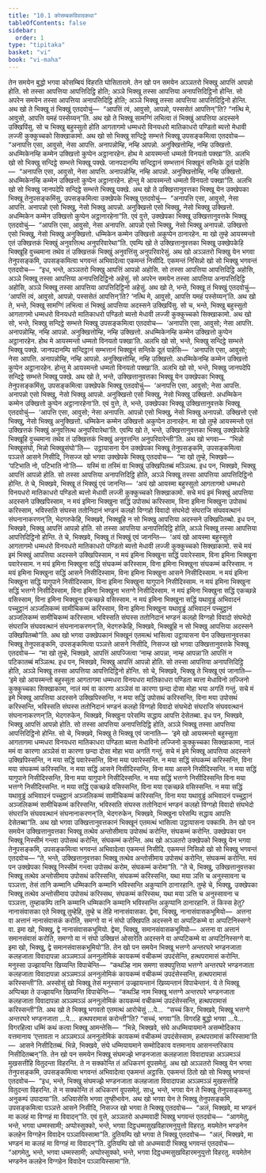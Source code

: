 ```yaml
---
title: "10.1 कोसम्बकविवादकथा"
tableOfContents: false
sidebar:
  order: 1
type: "tipitaka"
basket: "vi"
book: "vi-maha"
---
```



<DynamicBreadcrumb />

<Division number="451" book="vi-maha">

<Paragraph number="1945" book="vi-maha">
तेन समयेन बुद्धो भगवा कोसम्बियं विहरति घोसितारामे. तेन खो पन समयेन अञ्ञतरो भिक्खु आपत्तिं आपन्नो होति. सो तस्सा आपत्तिया आपत्तिदिट्ठि होति; अञ्ञे भिक्खू तस्सा आपत्तिया अनापत्तिदिट्ठिनो होन्ति. सो अपरेन समयेन तस्सा आपत्तिया अनापत्तिदिट्ठि होति; अञ्ञे भिक्खू तस्सा आपत्तिया आपत्तिदिट्ठिनो होन्ति. अथ खो ते भिक्खू तं भिक्खुं एतदवोचुं—  “आपत्तिं त्वं, आवुसो, आपन्नो, पस्ससेतं आपत्तिन्”ति? “नत्थि मे, आवुसो, आपत्ति यमहं पस्सेय्यन्”ति. अथ खो ते भिक्खू सामग्गिं लभित्वा तं भिक्खुं आपत्तिया अदस्सने उक्खिपिंसु. सो च भिक्खु बहुस्सुतो होति आगतागमो धम्मधरो विनयधरो मातिकाधरो पण्डितो ब्यत्तो मेधावी लज्जी कुक्कुच्चको सिक्खाकामो. अथ खो सो भिक्खु सन्दिट्ठे सम्भत्ते भिक्खू उपसङ्कमित्वा एतदवोच—  “अनापत्ति एसा, आवुसो, नेसा आपत्ति. अनापन्नोम्हि, नम्हि आपन्नो. अनुक्खित्तोम्हि, नम्हि उक्खित्तो. अधम्मिकेनम्हि कम्मेन उक्खित्तो कुप्पेन अट्ठानारहेन. होथ मे आयस्मन्तो धम्मतो विनयतो पक्खा”ति. अलभि खो सो भिक्खु सन्दिट्ठे सम्भत्ते भिक्खू पक्खे. जानपदानम्पि सन्दिट्ठानं सम्भत्तानं भिक्खूनं सन्तिके दूतं पाहेसि—  “अनापत्ति एसा, आवुसो, नेसा आपत्ति. अनापन्नोम्हि, नम्हि आपन्नो. अनुक्खित्तोम्हि, नम्हि उक्खित्तो. अधम्मिकेनम्हि कम्मेन उक्खित्तो कुप्पेन अट्ठानारहेन. होन्तु मे आयस्मन्तो धम्मतो विनयतो पक्खा”ति. अलभि खो सो भिक्खु जानपदेपि सन्दिट्ठे सम्भत्ते भिक्खू पक्खे. अथ खो ते उक्खित्तानुवत्तका भिक्खू येन उक्खेपका भिक्खू तेनुपसङ्कमिंसु, उपसङ्कमित्वा उक्खेपके भिक्खू एतदवोचुं—  “अनापत्ति एसा, आवुसो, नेसा आपत्ति. अनापन्नो एसो भिक्खु, नेसो भिक्खु आपन्नो. अनुक्खित्तो एसो भिक्खु, नेसो भिक्खु उक्खित्तो. अधम्मिकेन कम्मेन उक्खित्तो कुप्पेन अट्ठानारहेना”ति. एवं वुत्ते, उक्खेपका भिक्खू उक्खित्तानुवत्तके भिक्खू एतदवोचुं—  “आपत्ति एसा, आवुसो, नेसा अनापत्ति. आपन्नो एसो भिक्खु, नेसो भिक्खु अनापन्नो. उक्खित्तो एसो भिक्खु, नेसो भिक्खु अनुक्खित्तो. धम्मिकेन कम्मेन उक्खित्तो अकुप्पेन ठानारहेन. मा खो तुम्हे आयस्मन्तो एतं उक्खित्तकं भिक्खुं अनुवत्तित्थ अनुपरिवारेथा”ति. एवम्पि खो ते उक्खित्तानुवत्तका भिक्खू उक्खेपकेहि भिक्खूहि वुच्चमाना तथेव तं उक्खित्तकं भिक्खुं अनुवत्तिंसु अनुपरिवारेसुं.
</Paragraph>

</Division>
<Division number="452" book="vi-maha">

<Paragraph number="1946" book="vi-maha">
अथ खो अञ्ञतरो भिक्खु येन भगवा तेनुपसङ्कमि, उपसङ्कमित्वा भगवन्तं अभिवादेत्वा एकमन्तं निसीदि. एकमन्तं निसिन्नो खो सो भिक्खु भगवन्तं एतदवोच—  “इध, भन्ते, अञ्ञतरो भिक्खु आपत्तिं आपन्नो अहोसि. सो तस्सा आपत्तिया आपत्तिदिट्ठि अहोसि, अञ्ञे भिक्खू तस्सा आपत्तिया अनापत्तिदिट्ठिनो अहेसुं. सो अपरेन समयेन तस्सा आपत्तिया अनापत्तिदिट्ठि अहोसि, अञ्ञे भिक्खू तस्सा आपत्तिया आपत्तिदिट्ठिनो अहेसुं. अथ खो ते, भन्ते, भिक्खू तं भिक्खुं एतदवोचुं—  ‘आपत्तिं त्वं, आवुसो, आपन्नो, पस्ससेतं आपत्तिन्’ति? ‘नत्थि मे, आवुसो, आपत्ति यमहं पस्सेय्यन्’ति. अथ खो ते, भन्ते, भिक्खू सामग्गिं लभित्वा तं भिक्खुं आपत्तिया अदस्सने उक्खिपिंसु. सो च, भन्ते, भिक्खु बहुस्सुतो आगतागमो धम्मधरो विनयधरो मातिकाधरो पण्डितो ब्यत्तो मेधावी लज्जी कुक्कुच्चको सिक्खाकामो. अथ खो सो, भन्ते, भिक्खु सन्दिट्ठे सम्भत्ते भिक्खू उपसङ्कमित्वा एतदवोच—  ‘अनापत्ति एसा, आवुसो; नेसा आपत्ति. अनापन्नोम्हि, नम्हि आपन्नो. अनुक्खित्तोम्हि, नम्हि उक्खित्तो. अधम्मिकेनम्हि कम्मेन उक्खित्तो कुप्पेन अट्ठानारहेन. होथ मे आयस्मन्तो धम्मतो विनयतो पक्खा’ति. अलभि खो सो, भन्ते, भिक्खु सन्दिट्ठे सम्भत्ते भिक्खू पक्खे. जानपदानम्पि सन्दिट्ठानं सम्भत्तानं भिक्खूनं सन्तिके दूतं पाहेसि—  ‘अनापत्ति एसा, आवुसो; नेसा आपत्ति. अनापन्नोम्हि, नम्हि आपन्नो. अनुक्खित्तोम्हि, नम्हि उक्खित्तो. अधम्मिकेनम्हि कम्मेन उक्खित्तो कुप्पेन अट्ठानारहेन. होन्तु मे आयस्मन्तो धम्मतो विनयतो पक्खा’ति. अलभि खो सो, भन्ते, भिक्खु जानपदेपि सन्दिट्ठे सम्भत्ते भिक्खू पक्खे. अथ खो ते, भन्ते, उक्खित्तानुवत्तका भिक्खू येन उक्खेपका भिक्खू तेनुपसङ्कमिंसु, उपसङ्कमित्वा उक्खेपके भिक्खू एतदवोचुं—  ‘अनापत्ति एसा, आवुसो; नेसा आपत्ति. अनापन्नो एसो भिक्खु, नेसो भिक्खु आपन्नो. अनुक्खित्तो एसो भिक्खु, नेसो भिक्खु उक्खित्तो. अधम्मिकेन कम्मेन उक्खित्तो कुप्पेन अट्ठानारहेना’ति. एवं वुत्ते, ते, भन्ते, उक्खेपका भिक्खू उक्खित्तानुवत्तके भिक्खू एतदवोचुं—  ‘आपत्ति एसा, आवुसो; नेसा अनापत्ति. आपन्नो एसो भिक्खु, नेसो भिक्खु अनापन्नो. उक्खित्तो एसो भिक्खु, नेसो भिक्खु अनुक्खित्तो. धम्मिकेन कम्मेन उक्खित्तो अकुप्पेन ठानारहेन. मा खो तुम्हे आयस्मन्तो एतं उक्खित्तकं भिक्खुं अनुवत्तित्थ अनुपरिवारेथा’ति. एवम्पि खो ते, भन्ते, उक्खित्तानुवत्तका भिक्खू उक्खेपकेहि भिक्खूहि वुच्चमाना तथेव तं उक्खित्तकं भिक्खुं अनुवत्तन्ति अनुपरिवारेन्ती”ति.
</Paragraph>

</Division>
<Division number="453" book="vi-maha">

<Paragraph number="1947" book="vi-maha">
अथ खो भगवा—  “भिन्नो भिक्खुसंघो, भिन्नो भिक्खुसंघो”ति—  उट्ठायासना येन उक्खेपका भिक्खू तेनुपसङ्कमि, उपसङ्कमित्वा पञ्ञत्ते आसने निसीदि, निसज्ज खो भगवा उक्खेपके भिक्खू एतदवोच—  “मा खो तुम्हे, भिक्खवे—  ‘पटिभाति नो, पटिभाति नो’ति—  यस्मिं वा तस्मिं वा भिक्खुं उक्खिपितब्बं मञ्ञित्थ.
</Paragraph>

<Paragraph number="1948" book="vi-maha">
इध पन, भिक्खवे, भिक्खु आपत्तिं आपन्नो होति. सो तस्सा आपत्तिया अनापत्तिदिट्ठि होति, अञ्ञे भिक्खू तस्सा आपत्तिया आपत्तिदिट्ठिनो होन्ति. ते चे, भिक्खवे, भिक्खू तं भिक्खुं एवं जानन्ति—  ‘अयं खो आयस्मा बहुस्सुतो आगतागमो धम्मधरो विनयधरो मातिकाधरो पण्डितो ब्यत्तो मेधावी लज्जी कुक्कुच्चको सिक्खाकामो. सचे मयं इमं भिक्खुं आपत्तिया अदस्सने उक्खिपिस्साम, न मयं इमिना भिक्खुना सद्धिं उपोसथं करिस्साम, विना इमिना भिक्खुना उपोसथं करिस्साम, भविस्सति संघस्स ततोनिदानं भण्डनं कलहो विग्गहो विवादो संघभेदो संघराजि संघववत्थानं संघनानाकरणन्’ति, भेदगरुकेहि, भिक्खवे, भिक्खूहि न सो भिक्खु आपत्तिया अदस्सने उक्खिपितब्बो.
</Paragraph>

<Paragraph number="1949" book="vi-maha">
इध पन, भिक्खवे, भिक्खु आपत्तिं आपन्नो होति. सो तस्सा आपत्तिया अनापत्तिदिट्ठि होति, अञ्ञे भिक्खू तस्सा आपत्तिया आपत्तिदिट्ठिनो होन्ति. ते चे, भिक्खवे, भिक्खू तं भिक्खुं एवं जानन्ति—  ‘अयं खो आयस्मा बहुस्सुतो आगतागमो धम्मधरो विनयधरो मातिकाधरो पण्डितो ब्यत्तो मेधावी लज्जी कुक्कुच्चको सिक्खाकामो. सचे मयं इमं भिक्खुं आपत्तिया अदस्सने उक्खिपिस्साम, न मयं इमिना भिक्खुना सद्धिं पवारेस्साम, विना इमिना भिक्खुना पवारेस्साम. न मयं इमिना भिक्खुना सद्धिं संघकम्मं करिस्साम, विना इमिना भिक्खुना संघकम्मं करिस्साम. न मयं इमिना भिक्खुना सद्धिं आसने निसीदिस्साम, विना इमिना भिक्खुना आसने निसीदिस्साम. न मयं इमिना भिक्खुना सद्धिं यागुपाने निसीदिस्साम, विना इमिना भिक्खुना यागुपाने निसीदिस्साम. न मयं इमिना भिक्खुना सद्धिं भत्तग्गे निसीदिस्साम, विना इमिना भिक्खुना भत्तग्गे निसीदिस्साम. न मयं इमिना भिक्खुना सद्धिं एकच्छन्ने वसिस्साम, विना इमिना भिक्खुना एकच्छन्ने वसिस्साम. न मयं इमिना भिक्खुना सद्धिं यथावुड्ढं अभिवादनं पच्चुट्ठानं अञ्जलिकम्मं सामीचिकम्मं करिस्साम, विना इमिना भिक्खुना यथावुड्ढं अभिवादनं पच्चुट्ठानं अञ्जलिकम्मं सामीचिकम्मं करिस्साम. भविस्सति संघस्स ततोनिदानं भण्डनं कलहो विग्गहो विवादो संघभेदो संघराजि संघववत्थानं संघनानाकरणन्’ति, भेदगरुकेहि, भिक्खवे, भिक्खूहि न सो भिक्खु आपत्तिया अदस्सने उक्खिपितब्बो”ति.
</Paragraph>

</Division>
<Division number="454" book="vi-maha">

<Paragraph number="1950" book="vi-maha">
अथ खो भगवा उक्खेपकानं भिक्खूनं एतमत्थं भासित्वा उट्ठायासना येन उक्खित्तानुवत्तका भिक्खू तेनुपसङ्कमि, उपसङ्कमित्वा पञ्ञत्ते आसने निसीदि, निसज्ज खो भगवा उक्खित्तानुवत्तके भिक्खू एतदवोच—  “मा खो तुम्हे, भिक्खवे, आपत्तिं आपज्जित्वा ‘नाम्ह आपन्ना, नाम्ह आपन्ना’ति आपत्तिं न पटिकातब्बं मञ्ञित्थ.
</Paragraph>

<Paragraph number="1951" book="vi-maha">
इध पन, भिक्खवे, भिक्खु आपत्तिं आपन्नो होति. सो तस्सा आपत्तिया अनापत्तिदिट्ठि होति, अञ्ञे भिक्खू तस्सा आपत्तिया आपत्तिदिट्ठिनो होन्ति. सो चे, भिक्खवे, भिक्खु ते भिक्खू एवं जानाति—  ‘इमे खो आयस्मन्तो बहुस्सुता आगतागमा धम्मधरा विनयधरा मातिकाधरा पण्डिता ब्यत्ता मेधाविनो लज्जिनो कुक्कुच्चका सिक्खाकामा, नालं ममं वा कारणा अञ्ञेसं वा कारणा छन्दा दोसा मोहा भया अगतिं गन्तुं. सचे मं इमे भिक्खू आपत्तिया अदस्सने उक्खिपिस्सन्ति, न मया सद्धिं उपोसथं करिस्सन्ति, विना मया उपोसथं करिस्सन्ति, भविस्सति संघस्स ततोनिदानं भण्डनं कलहो विग्गहो विवादो संघभेदो संघराजि संघववत्थानं संघनानाकरणन्’ति, भेदगरुकेन, भिक्खवे, भिक्खुना परेसम्पि सद्धाय आपत्ति देसेतब्बा.
</Paragraph>

<Paragraph number="1952" book="vi-maha">
इध पन, भिक्खवे, भिक्खु आपत्तिं आपन्नो होति. सो तस्सा आपत्तिया अनापत्तिदिट्ठि होति, अञ्ञे भिक्खू तस्सा आपत्तिया आपत्तिदिट्ठिनो होन्ति. सो चे, भिक्खवे, भिक्खु ते भिक्खू एवं जानाति—  ‘इमे खो आयस्मन्तो बहुस्सुता आगतागमा धम्मधरा विनयधरा मातिकाधरा पण्डिता ब्यत्ता मेधाविनो लज्जिनो कुक्कुच्चका सिक्खाकामा, नालं ममं वा कारणा अञ्ञेसं वा कारणा छन्दा दोसा मोहा भया अगतिं गन्तुं. सचे मं इमे भिक्खू आपत्तिया अदस्सने उक्खिपिस्सन्ति, न मया सद्धिं पवारेस्सन्ति, विना मया पवारेस्सन्ति. न मया सद्धिं संघकम्मं करिस्सन्ति, विना मया संघकम्मं करिस्सन्ति. न मया सद्धिं आसने निसीदिस्सन्ति, विना मया आसने निसीदिस्सन्ति. न मया सद्धिं यागुपाने निसीदिस्सन्ति, विना मया यागुपाने निसीदिस्सन्ति. न मया सद्धिं भत्तग्गे निसीदिस्सन्ति विना मया भत्तग्गे निसीदिस्सन्ति. न मया सद्धिं एकच्छन्ने वसिस्सन्ति, विना मया एकच्छन्ने वसिस्सन्ति. न मया सद्धिं यथावुड्ढं अभिवादनं पच्चुट्ठानं अञ्जलिकम्मं सामीचिकम्मं करिस्सन्ति, विना मया यथावुड्ढं अभिवादनं पच्चुट्ठानं अञ्जलिकम्मं सामीचिकम्मं करिस्सन्ति, भविस्सति संघस्स ततोनिदानं भण्डनं कलहो विग्गहो विवादो संघभेदो संघराजि संघववत्थानं संघनानाकरणन्’ति, भेदगरुकेन, भिक्खवे, भिक्खुना परेसम्पि सद्धाय आपत्ति देसेतब्बा”ति. अथ खो भगवा उक्खित्तानुवत्तकानं भिक्खूनं एतमत्थं भासित्वा उट्ठायासना पक्कामि.
</Paragraph>

</Division>
<Division number="455" book="vi-maha">

<Paragraph number="1953" book="vi-maha">
तेन खो पन समयेन उक्खित्तानुवत्तका भिक्खू तत्थेव अन्तोसीमाय उपोसथं करोन्ति, संघकम्मं करोन्ति. उक्खेपका पन भिक्खू निस्सीमं गन्त्वा उपोसथं करोन्ति, संघकम्मं करोन्ति. अथ खो अञ्ञतरो उक्खेपको भिक्खु येन भगवा तेनुपसङ्कमि, उपसङ्कमित्वा भगवन्तं अभिवादेत्वा एकमन्तं निसीदि. एकमन्तं निसिन्नो खो सो भिक्खु भगवन्तं एतदवोच—
</Paragraph>

<Paragraph number="1954" book="vi-maha">
“ते, भन्ते, उक्खित्तानुवत्तका भिक्खू तत्थेव अन्तोसीमाय उपोसथं करोन्ति, संघकम्मं करोन्ति. मयं पन उक्खेपका भिक्खू निस्सीमं गन्त्वा उपोसथं करोम, संघकम्मं करोमा”ति. “ते चे, भिक्खु, उक्खित्तानुवत्तका भिक्खू तत्थेव अन्तोसीमाय उपोसथं करिस्सन्ति, संघकम्मं करिस्सन्ति, यथा मया ञत्ति च अनुस्सावना च पञ्ञत्ता, तेसं तानि कम्मानि धम्मिकानि कम्मानि भविस्सन्ति अकुप्पानि ठानारहानि. तुम्हे चे, भिक्खु, उक्खेपका भिक्खू तत्थेव अन्तोसीमाय उपोसथं करिस्सथ, संघकम्मं करिस्सथ, यथा मया ञत्ति च अनुस्सावना च पञ्ञत्ता, तुम्हाकम्पि तानि कम्मानि धम्मिकानि कम्मानि भविस्सन्ति अकुप्पानि ठानारहानि. तं किस्स हेतु? नानासंवासका एते भिक्खू तुम्हेहि, तुम्हे च तेहि नानासंवासका.
</Paragraph>

<Paragraph number="1955" book="vi-maha">
द्वेमा, भिक्खु, नानासंवासकभूमियो—  अत्तना वा अत्तानं नानासंवासकं करोति, समग्गो वा नं संघो उक्खिपति अदस्सने वा अप्पटिकम्मे वा अप्पटिनिस्सग्गे वा. इमा खो, भिक्खु, द्वे नानासंवासकभूमियो. द्वेमा, भिक्खु, समानसंवासकभूमियो—  अत्तना वा अत्तानं समानसंवासं करोति, समग्गो वा नं संघो उक्खित्तं ओसारेति अदस्सने वा अप्पटिकम्मे वा अप्पटिनिस्सग्गे वा. इमा खो, भिक्खु, द्वे समानसंवासकभूमियो”ति.
</Paragraph>

</Division>
<Division number="456" book="vi-maha">

<Paragraph number="1956" book="vi-maha">
तेन खो पन समयेन भिक्खू भत्तग्गे अन्तरघरे भण्डनजाता कलहजाता विवादापन्ना अञ्ञमञ्ञं अननुलोमिकं कायकम्मं वचीकम्मं उपदंसेन्ति, हत्थपरामासं करोन्ति. मनुस्सा उज्झायन्ति खिय्यन्ति विपाचेन्ति—  “कथञ्हि नाम समणा सक्यपुत्तिया भत्तग्गे अन्तरघरे भण्डनजाता कलहजाता विवादापन्ना अञ्ञमञ्ञं अननुलोमिकं कायकम्मं वचीकम्मं उपदंसेस्सन्ति, हत्थपरामासं करिस्सन्ती”ति.
</Paragraph>

<Paragraph number="1957" book="vi-maha">
अस्सोसुं खो भिक्खू तेसं मनुस्सानं उज्झायन्तानं खिय्यन्तानं विपाचेन्तानं. ये ते भिक्खू अप्पिच्छा ते उज्झायन्ति खिय्यन्ति विपाचेन्ति—  “कथञ्हि नाम भिक्खू भत्तग्गे अन्तरघरे भण्डनजाता कलहजाता विवादापन्ना अञ्ञमञ्ञं अननुलोमिकं कायकम्मं वचीकम्मं उपदंसेस्सन्ति, हत्थपरामासं करिस्सन्ती”ति. अथ खो ते भिक्खू भगवतो एतमत्थं आरोचेसुं …पे…  “सच्चं किर, भिक्खवे, भिक्खू भत्तग्गे अन्तरघरे भण्डनजाता …पे…  हत्थपरामासं करोन्ती”ति? “सच्चं, भगवा”ति. विगरहि बुद्धो भगवा …पे…  विगरहित्वा धम्मिं कथं कत्वा भिक्खू आमन्तेसि—  “भिन्ने, भिक्खवे, संघे अधम्मियायमाने असम्मोदिकाय वत्तमानाय ‘एत्तावता न अञ्ञमञ्ञं अननुलोमिकं कायकम्मं वचीकम्मं उपदंसेस्साम, हत्थपरामासं करिस्सामा’ति—  आसने निसीदितब्बं. भिन्ने, भिक्खवे, संघे धम्मियायमाने सम्मोदिकाय वत्तमानाय आसनन्तरिकाय निसीदितब्बन्”ति.
</Paragraph>

</Division>
<Division number="457" book="vi-maha">

<Paragraph number="1958" book="vi-maha">
तेन खो पन समयेन भिक्खू संघमज्झे भण्डनजाता कलहजाता विवादापन्ना अञ्ञमञ्ञं मुखसत्तीहि वितुदन्ता विहरन्ति. ते न सक्कोन्ति तं अधिकरणं वूपसमेतुं. अथ खो अञ्ञतरो भिक्खु येन भगवा तेनुपसङ्कमि, उपसङ्कमित्वा भगवन्तं अभिवादेत्वा एकमन्तं अट्ठासि. एकमन्तं ठितो खो सो भिक्खु भगवन्तं एतदवोच—  “इध, भन्ते, भिक्खू संघमज्झे भण्डनजाता कलहजाता विवादापन्ना अञ्ञमञ्ञं मुखसत्तीहि वितुदन्ता विहरन्ति. ते न सक्कोन्ति तं अधिकरणं वूपसमेतुं. साधु, भन्ते, भगवा येन ते भिक्खू तेनुपसङ्कमतु अनुकम्पं उपादाया”ति. अधिवासेसि भगवा तुण्हीभावेन.
</Paragraph>

<Paragraph number="1959" book="vi-maha">
अथ खो भगवा येन ते भिक्खू तेनुपसङ्कमि, उपसङ्कमित्वा पञ्ञत्ते आसने निसीदि, निसज्ज खो भगवा ते भिक्खू एतदवोच—  “अलं, भिक्खवे, मा भण्डनं मा कलहं मा विग्गहं मा विवादन्”ति. एवं वुत्ते, अञ्ञतरो अधम्मवादी भिक्खु भगवन्तं एतदवोच—  “आगमेतु, भन्ते, भगवा धम्मस्सामी; अप्पोस्सुक्को, भन्ते, भगवा दिट्ठधम्मसुखविहारमनुयुत्तो विहरतु. मयमेतेन भण्डनेन कलहेन विग्गहेन विवादेन पञ्ञायिस्सामा”ति. दुतियम्पि खो भगवा ते भिक्खू एतदवोच—  “अलं, भिक्खवे, मा भण्डनं मा कलहं मा विग्गहं मा विवादन्”ति. दुतियम्पि खो सो अधम्मवादी भिक्खु भगवन्तं एतदवोच—  “आगमेतु, भन्ते, भगवा धम्मस्सामी; अप्पोस्सुक्को, भन्ते, भगवा दिट्ठधम्मसुखविहारमनुयुत्तो विहरतु. मयमेतेन भण्डनेन कलहेन विग्गहेन विवादेन पञ्ञायिस्सामा”ति.
</Paragraph>
</Division>